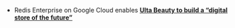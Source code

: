 - Redis Enterprise on Google Cloud enables [<u>**Ulta Beauty to build a “digital store of the future”**</u>](https://redis.com/customers/ulta-beauty/)

